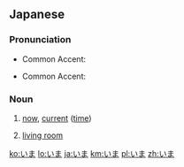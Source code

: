 ==Japanese==
===Pronunciation===
* {{sense|今}} Common Accent: {{ja-accent-common|atamadaka|い|ま|ímà}}
* {{sense|居間}} Common Accent: {{ja-accent-common|odaka|い|ま|ìmá}}

===Noun===
{{ja-noun|h|rom=ima}}                         
# {{ja-def|今}} [[now]], [[current]] ([[time]])
# {{ja-def|居間}} [[living room]]

[[ko:いま]]
[[lo:いま]]
[[ja:いま]]
[[km:いま]]
[[pl:いま]]
[[zh:いま]]